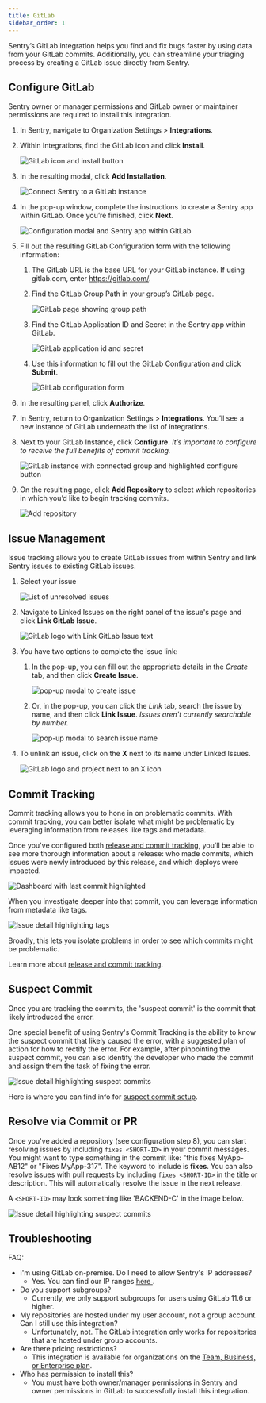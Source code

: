 ```yaml
---
title: GitLab
sidebar_order: 1
---
```


Sentry’s GitLab integration helps you find and fix bugs faster by using data from your GitLab commits. Additionally, you can streamline your triaging process by creating a GitLab issue directly from Sentry.

## Configure GitLab

<Alert title="Note" title="info">
Sentry owner or manager permissions and GitLab owner or maintainer permissions are required to install this integration.
</Alert>

1. In Sentry, navigate to Organization Settings > **Integrations**.

1. Within Integrations, find the GitLab icon and click **Install**.

    ![GitLab icon and install button](integration-pg.png)

1. In the resulting modal, click **Add Installation**.

    ![Connect Sentry to a GitLab instance](add-installation.png)

1. In the pop-up window, complete the instructions to create a Sentry app within GitLab. Once you’re finished, click **Next**.

    ![Configuration modal and Sentry app within GitLab](configuration-modal.png)

1. Fill out the resulting GitLab Configuration form with the following information:

    1. The GitLab URL is the base URL for your GitLab instance. If using gitlab.com, enter https://gitlab.com/.

    2. Find the GitLab Group Path in your group’s GitLab page.

        ![GitLab page showing group path](gitlab-groups.png)

    3. Find the GitLab Application ID and Secret in the Sentry app within GitLab.

        ![GitLab application id and secret](gitlab-app-id.png)

    4. Use this information to fill out the GitLab Configuration and click **Submit**.

        ![GitLab configuration form](gitlab-configuration.png)

1. In the resulting panel, click **Authorize**.

1. In Sentry, return to Organization Settings > **Integrations**. You’ll see a new instance of GitLab underneath the list of integrations.

1. Next to your GitLab Instance, click **Configure**. _It’s important to configure to receive the full benefits of commit tracking._

    ![GitLab instance with connected group and highlighted configure button](configure-button.png)

1. On the resulting page, click **Add Repository** to select which repositories in which you’d like to begin tracking commits.

    ![Add repository](add-repo.png)

## Issue Management

Issue tracking allows you to create GitLab issues from within Sentry and link Sentry issues to existing GitLab issues.

1. Select your issue

    ![List of unresolved issues](sentry-unresolved-issues.png)

1. Navigate to Linked Issues on the right panel of the issue's page and click **Link GitLab Issue**.

    ![GitLab logo with Link GitLab Issue text](link-gitlab-issue.png)

1. You have two options to complete the issue link:

    1. In the pop-up, you can fill out the appropriate details in the _Create_ tab, and then click **Create Issue**.

        ![pop-up modal to create issue](gitlab-create-issue.png)

    1. Or, in the pop-up, you can click the _Link_ tab, search the issue by name, and then click **Link Issue**. _Issues aren't currently searchable by number._

        ![pop-up modal to search issue name](link-issue-by-name.png)

1. To unlink an issue, click on the **X** next to its name under Linked Issues.

    ![GitLab logo and project next to an X icon](unlink-issue.png)

## Commit Tracking

Commit tracking allows you to hone in on problematic commits. With commit tracking, you can better isolate what might be problematic by leveraging information from releases like tags and metadata.

Once you've configured both [release and commit tracking](/workflow/releases/), you'll be able to see more thorough information about a release: who made commits, which issues were newly introduced by this release, and which deploys were impacted.

![Dashboard with last commit highlighted](last-commit-in-releases.png)

When you investigate deeper into that commit, you can leverage information from metadata like tags.

![Issue detail highlighting tags](highlighting-tags.png)

Broadly, this lets you isolate problems in order to see which commits might be problematic.

Learn more about [release and commit tracking](/workflow/releases/).

## Suspect Commit

Once you are tracking the commits, the 'suspect commit' is the commit that likely introduced the error.

One special benefit of using Sentry's Commit Tracking is the ability to know the suspect commit that likely caused the error, with a suggested plan of action for how to rectify the error. For example, after pinpointing the suspect commit, you can also identify the developer who made the commit and assign them the task of fixing the error.

![Issue detail highlighting suspect commits](highlighting-suspect-commits.png)

Here is where you can find info for [suspect commit setup](/workflow/releases/#link-repository).

## Resolve via Commit or PR

Once you've added a repository (see configuration step 8), you can start resolving issues by including `fixes <SHORT-ID>` in your commit messages. You might want to type something in the commit like: "this fixes MyApp-AB12" or "Fixes MyApp-317". The keyword to include is **fixes**. You can also resolve issues with pull requests by including `fixes <SHORT-ID>` in the title or description. This will automatically resolve the issue in the next release.

A `<SHORT-ID>` may look something like 'BACKEND-C' in the image below.

![Issue detail highlighting suspect commits](short-id.png)

## Troubleshooting

FAQ:

- I'm using GitLab on-premise. Do I need to allow Sentry's IP addresses?
    - Yes. You can find our IP ranges [ here ](/meta/ip-ranges/).
- Do you support subgroups?
    - Currently, we only support subgroups for users using GitLab 11.6 or higher.
- My repositories are hosted under my user account, not a group account. Can I still use this integration?
    - Unfortunately, not. The GitLab integration only works for repositories that are hosted under group accounts.
- Are there pricing restrictions?
    - This integration is available for organizations on the [Team, Business, or Enterprise plan](https://sentry.io/pricing/).
- Who has permission to install this?
    - You must have both owner/manager permissions in Sentry and owner permissions in GitLab to successfully install this integration.
